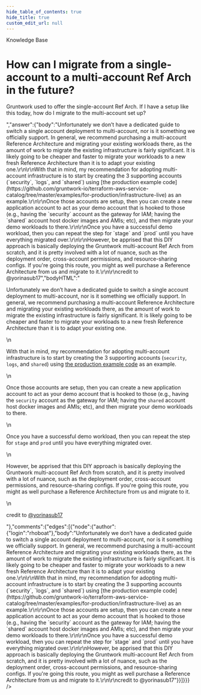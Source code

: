 ```yaml
---
hide_table_of_contents: true
hide_title: true
custom_edit_url: null
---
```



<CenterLayout>
<span class="title">Knowledge Base</span>
<h1>How can I migrate from a single-account to a multi-account Ref Arch in the future?</h1>
<GitHub json={{"id":"D_kwDOF8slf84AORie","number":101,"author":{"login":"rhoboat"},"title":"How can I migrate from a single-account to a multi-account Ref Arch in the future?","body":"Gruntwork used to offer the single-account Ref Arch. If I have a setup like this today, how do I migrate to the multi-account set up?","bodyHTML":"<p dir=\"auto\">Gruntwork used to offer the single-account Ref Arch. If I have a setup like this today, how do I migrate to the multi-account set up?</p>","answer":{"body":"Unfortunately we don’t have a dedicated guide to switch a single account deployment to multi-account, nor is it something we officially support. In general, we recommend purchasing a multi-account Reference Architecture and migrating your existing workloads there, as the amount of work to migrate the existing infrastructure is fairly significant. It is likely going to be cheaper and faster to migrate your workloads to a new fresh Reference Architecture than it is to adapt your existing one.\r\n\r\nWith that in mind, my recommendation for adopting multi-account infrastructure is to start by creating the 3 supporting accounts (`security`, `logs`, and `shared`) using [the production example code](https://github.com/gruntwork-io/terraform-aws-service-catalog/tree/master/examples/for-production/infrastructure-live) as an example.\r\n\r\nOnce those accounts are setup, then you can create a new application account to act as your demo account that is hooked to those (e.g., having the `security` account as the gateway for IAM; having the `shared` account host docker images and AMIs; etc), and then migrate your demo workloads to there.\r\n\r\nOnce you have a successful demo workload, then you can repeat the step for `stage` and `prod` until you have everything migrated over.\r\n\r\nHowever, be apprised that this DIY approach is basically deploying the Gruntwork multi-account Ref Arch from scratch, and it is pretty involved with a lot of nuance, such as the deployment order, cross-account permissions, and resource-sharing configs. If you're going this route, you might as well purchase a Reference Architecture from us and migrate to it.\r\n\r\ncredit to @yorinasub17","bodyHTML":"<p dir=\"auto\">Unfortunately we don’t have a dedicated guide to switch a single account deployment to multi-account, nor is it something we officially support. In general, we recommend purchasing a multi-account Reference Architecture and migrating your existing workloads there, as the amount of work to migrate the existing infrastructure is fairly significant. It is likely going to be cheaper and faster to migrate your workloads to a new fresh Reference Architecture than it is to adapt your existing one.</p>\n<p dir=\"auto\">With that in mind, my recommendation for adopting multi-account infrastructure is to start by creating the 3 supporting accounts (<code class=\"notranslate\">security</code>, <code class=\"notranslate\">logs</code>, and <code class=\"notranslate\">shared</code>) using <a href=\"https://github.com/gruntwork-io/terraform-aws-service-catalog/tree/master/examples/for-production/infrastructure-live\">the production example code</a> as an example.</p>\n<p dir=\"auto\">Once those accounts are setup, then you can create a new application account to act as your demo account that is hooked to those (e.g., having the <code class=\"notranslate\">security</code> account as the gateway for IAM; having the <code class=\"notranslate\">shared</code> account host docker images and AMIs; etc), and then migrate your demo workloads to there.</p>\n<p dir=\"auto\">Once you have a successful demo workload, then you can repeat the step for <code class=\"notranslate\">stage</code> and <code class=\"notranslate\">prod</code> until you have everything migrated over.</p>\n<p dir=\"auto\">However, be apprised that this DIY approach is basically deploying the Gruntwork multi-account Ref Arch from scratch, and it is pretty involved with a lot of nuance, such as the deployment order, cross-account permissions, and resource-sharing configs. If you're going this route, you might as well purchase a Reference Architecture from us and migrate to it.</p>\n<p dir=\"auto\">credit to <a class=\"user-mention notranslate\" data-hovercard-type=\"user\" data-hovercard-url=\"/users/yorinasub17/hovercard\" data-octo-click=\"hovercard-link-click\" data-octo-dimensions=\"link_type:self\" href=\"https://github.com/yorinasub17\">@yorinasub17</a></p>"},"comments":{"edges":[{"node":{"author":{"login":"rhoboat"},"body":"Unfortunately we don’t have a dedicated guide to switch a single account deployment to multi-account, nor is it something we officially support. In general, we recommend purchasing a multi-account Reference Architecture and migrating your existing workloads there, as the amount of work to migrate the existing infrastructure is fairly significant. It is likely going to be cheaper and faster to migrate your workloads to a new fresh Reference Architecture than it is to adapt your existing one.\r\n\r\nWith that in mind, my recommendation for adopting multi-account infrastructure is to start by creating the 3 supporting accounts (`security`, `logs`, and `shared`) using [the production example code](https://github.com/gruntwork-io/terraform-aws-service-catalog/tree/master/examples/for-production/infrastructure-live) as an example.\r\n\r\nOnce those accounts are setup, then you can create a new application account to act as your demo account that is hooked to those (e.g., having the `security` account as the gateway for IAM; having the `shared` account host docker images and AMIs; etc), and then migrate your demo workloads to there.\r\n\r\nOnce you have a successful demo workload, then you can repeat the step for `stage` and `prod` until you have everything migrated over.\r\n\r\nHowever, be apprised that this DIY approach is basically deploying the Gruntwork multi-account Ref Arch from scratch, and it is pretty involved with a lot of nuance, such as the deployment order, cross-account permissions, and resource-sharing configs. If you're going this route, you might as well purchase a Reference Architecture from us and migrate to it.\r\n\r\ncredit to @yorinasub17"}}]}}} />

</CenterLayout>
  

<!-- ##DOCS-SOURCER-START
{
  "sourcePlugin": "github-discussions",
  "hash": "abbd562903c7b6d9cb582b4c63ae2827"
}
##DOCS-SOURCER-END -->
